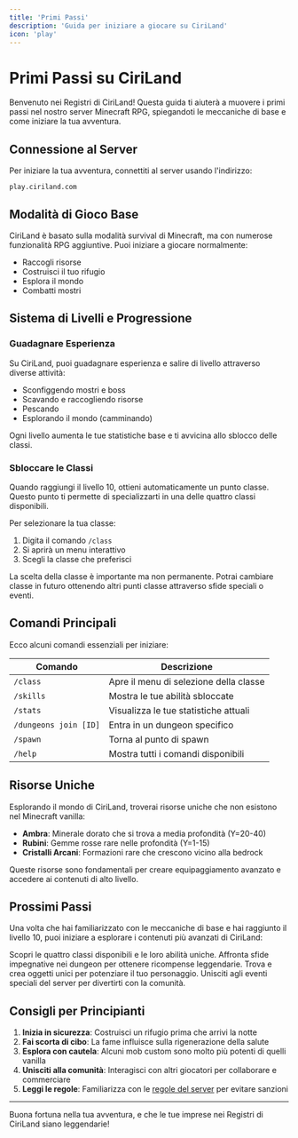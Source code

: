```yaml
---
title: 'Primi Passi'
description: 'Guida per iniziare a giocare su CiriLand'
icon: 'play'
---
```


# Primi Passi su CiriLand

Benvenuto nei Registri di CiriLand! Questa guida ti aiuterà a muovere i primi passi nel nostro server Minecraft RPG, spiegandoti le meccaniche di base e come iniziare la tua avventura.

## Connessione al Server

Per iniziare la tua avventura, connettiti al server usando l'indirizzo:

```
play.ciriland.com
```

## Modalità di Gioco Base

CiriLand è basato sulla modalità survival di Minecraft, ma con numerose funzionalità RPG aggiuntive. Puoi iniziare a giocare normalmente:

- Raccogli risorse
- Costruisci il tuo rifugio
- Esplora il mondo
- Combatti mostri

## Sistema di Livelli e Progressione

### Guadagnare Esperienza

Su CiriLand, puoi guadagnare esperienza e salire di livello attraverso diverse attività:

- Sconfiggendo mostri e boss
- Scavando e raccogliendo risorse
- Pescando
- Esplorando il mondo (camminando)

Ogni livello aumenta le tue statistiche base e ti avvicina allo sblocco delle classi.

### Sbloccare le Classi

Quando raggiungi il livello 10, ottieni automaticamente un punto classe. Questo punto ti permette di specializzarti in una delle quattro classi disponibili.

Per selezionare la tua classe:
1. Digita il comando `/class`
2. Si aprirà un menu interattivo
3. Scegli la classe che preferisci

<Note>
La scelta della classe è importante ma non permanente. Potrai cambiare classe in futuro ottenendo altri punti classe attraverso sfide speciali o eventi.
</Note>

## Comandi Principali

Ecco alcuni comandi essenziali per iniziare:

| Comando | Descrizione |
|---------|-------------|
| `/class` | Apre il menu di selezione della classe |
| `/skills` | Mostra le tue abilità sbloccate |
| `/stats` | Visualizza le tue statistiche attuali |
| `/dungeons join [ID]` | Entra in un dungeon specifico |
| `/spawn` | Torna al punto di spawn |
| `/help` | Mostra tutti i comandi disponibili |

## Risorse Uniche

Esplorando il mondo di CiriLand, troverai risorse uniche che non esistono nel Minecraft vanilla:

- **Ambra**: Minerale dorato che si trova a media profondità (Y=20-40)
- **Rubini**: Gemme rosse rare nelle profondità (Y=1-15)
- **Cristalli Arcani**: Formazioni rare che crescono vicino alla bedrock

Queste risorse sono fondamentali per creare equipaggiamento avanzato e accedere ai contenuti di alto livello.

## Prossimi Passi

Una volta che hai familiarizzato con le meccaniche di base e hai raggiunto il livello 10, puoi iniziare a esplorare i contenuti più avanzati di CiriLand:

<CardGroup cols={2}>
  <Card title="Scegli la Tua Classe" icon="user" href="/minecraft-rpg/classes">
    Scopri le quattro classi disponibili e le loro abilità uniche.
  </Card>
  <Card title="Esplora i Dungeon" icon="dungeon" href="/minecraft-rpg/dungeons">
    Affronta sfide impegnative nei dungeon per ottenere ricompense leggendarie.
  </Card>
  <Card title="Colleziona Oggetti Rari" icon="gem" href="/minecraft-rpg/items-resources">
    Trova e crea oggetti unici per potenziare il tuo personaggio.
  </Card>
  <Card title="Partecipa agli Eventi" icon="calendar" href="/minecraft-rpg/events">
    Unisciti agli eventi speciali del server per divertirti con la comunità.
  </Card>
</CardGroup>

## Consigli per Principianti

1. **Inizia in sicurezza**: Costruisci un rifugio prima che arrivi la notte
2. **Fai scorta di cibo**: La fame influisce sulla rigenerazione della salute
3. **Esplora con cautela**: Alcuni mob custom sono molto più potenti di quelli vanilla
4. **Unisciti alla comunità**: Interagisci con altri giocatori per collaborare e commerciare
5. **Leggi le regole**: Familiarizza con le [regole del server](/minecraft-rpg/rules) per evitare sanzioni

---

Buona fortuna nella tua avventura, e che le tue imprese nei Registri di CiriLand siano leggendarie!